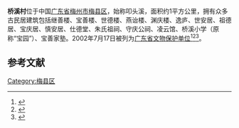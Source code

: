 {{文物保护单位|级别 = 省级|省区市 = 广东省|图片 = |名称 = 桥溪村古民居建筑群|编号 = 4-65|分类 = 古建筑|时代 = 明-民国|所在 = [[梅州市|梅州市]][[梅县区|梅县区]]|登录 = 2002年7月17日}}
'''桥溪村'''位于中国[[广东省|广东省]][[梅州市|梅州市]][[梅县区|梅县区]]，始称叩头溪，面积约1平方公里，拥有众多古民居建筑包括继善楼、宝善楼、世德楼、燕诒楼、渊庆楼、逸庐、世安居、祖德居、宝庆居、慎安居、仕德堂、朱氏祖祠、守庆公祠、凌云馆、桥溪小学（原称“宝园”）、宝善家塾。2002年7月17日被列为[[广东省文物保护单位|广东省文物保护单位]]<ref>{{Cite web|url = http://www.meizhou.cn/news/1003/24/10032400003.html|title = 桥溪村：特色古民居闻名遐迩|accessdate = |author = |date = 2010-03-24|publisher = 梅州网|archive-date = 2014-07-25|archive-url = https://web.archive.org/web/20140725062724/http://www.meizhou.cn/news/1003/24/10032400003.html|dead-url = no}}</ref><ref>{{Cite web|url = http://www.meizhou.cn/news/1206/15/12061500046.html|title = 五指峰下体验“知书识礼”“走进桥溪村”之人文历史篇|accessdate = |author = |date = 2012-06-15|publisher = 梅州网|archive-date = 2012-10-07|archive-url = https://web.archive.org/web/20121007235752/http://www.meizhou.cn/news/1206/15/12061500046.html|dead-url = no}}</ref><ref>{{Cite web|url = http://www.meizhou.cn/news/1206/19/12061900055.html|title = “走进桥溪村”之民居建筑篇|accessdate = |author = |date = 2012-06-19|publisher = 梅州网|archive-date = 2012-10-07|archive-url = https://web.archive.org/web/20121007235840/http://www.meizhou.cn/news/1206/19/12061900055.html|dead-url = no}}</ref>。

== 参考文献 ==
{{reflist}}

{{梅州市境内的广东省文物保护单位}}

[[Category:梅县区|Category:梅县区]]
{{文物保护单位小作品}}